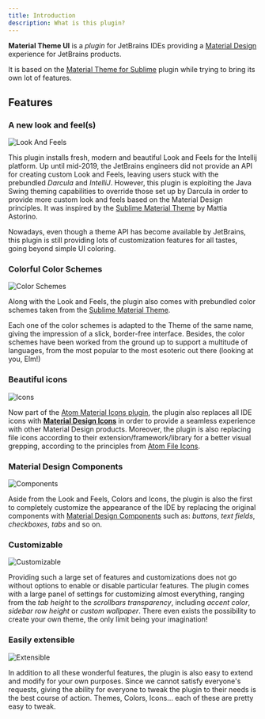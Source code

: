 ```yaml
---
title: Introduction
description: What is this plugin?
---
```


**Material Theme UI** is a *plugin* for JetBrains IDEs providing a [Material Design](https://material.io/guidelines/) experience for JetBrains products.

It is based on the [Material Theme for Sublime](https://github.com/equinusocio/material-theme) plugin while trying to bring its own lot of features.

## Features

### A new look and feel(s)

<img className="p-12 w-1/3 transition-colors duration-1000" 
src="/images/features/lookandfeel.svg" 
alt="Look And Feels" />

This plugin installs fresh, modern and beautiful Look and Feels for the Intellij platform. Up until mid-2019, the JetBrains engineers did not provide an API for creating custom Look and Feels, leaving users stuck with the prebundled *Darcula* and *IntelliJ*.
However, this plugin is exploiting the Java Swing theming capabilities to override those set up by Darcula in order to provide more custom look and feels based on the Material Design principles. It was inspired by the
[Sublime Material Theme](https://github.com/equinusocio/material-theme) by Mattia Astorino.

Nowadays, even though a theme API has become available by JetBrains, this plugin is still providing lots of customization features for all tastes, going beyond simple UI coloring.

### Colorful Color Schemes

<img className="p-12 w-1/3 transition-colors duration-1000" src="/images/features/colorschemes.svg" alt="Color Schemes" />

Along with the Look and Feels, the plugin also comes with prebundled color schemes taken from the [Sublime Material Theme](https://github.com/equinusocio/material-theme).

Each one of the color schemes is adapted to the Theme of the same name, giving the impression of a slick, border-free interface. Besides, the color schemes have been worked from the ground up to support a multitude of languages, from the most popular to the most esoteric out there (looking at you, Elm!)

### Beautiful icons

<img className="p-12 w-1/3 transition-colors duration-1000" src="/images/features/icons-folder.svg" alt="Icons" />

Now part of the [Atom Material Icons plugin](https://plugins.jetbrains.com/plugin/10044-atom-material-icons), the plugin also replaces all IDE icons with [**Material Design Icons**](https://materialdesignicons.com/) in order to provide a seamless experience with other Material Design products.
Moreover, the plugin is also replacing file icons according to their extension/framework/library for a better visual grepping, according to the principles from [Atom File Icons](https://atom.io/packages/file-icons).

### Material Design Components

<img className="p-12 w-1/3 transition-colors duration-1000" src="/images/features/background.svg" alt="Components" /> 


Aside from the Look and Feels, Colors and Icons, the plugin is also the first to completely customize the appearance of the IDE by replacing the original components with [Material Design Components](https://material.io/components/) such as: *buttons*, *text fields*, *checkboxes*, *tabs* and so on.

### Customizable

<img className="p-12 w-1/3 transition-colors duration-1000" src="/images/features/customizable.svg" alt="Customizable" />


Providing such a large set of features and customizations does not go without options to enable or disable particular features.
The plugin comes with a large panel of settings for customizing almost everything, ranging from the _tab height_ to the _scrollbars transparency_, including _accent color_, _sidebar row height_ or _custom wallpaper_. There even exists the possibility to create your own theme, the only limit being your imagination!

### Easily extensible

<img className="p-12 w-1/3 transition-colors duration-1000" src="/images/features/extensible.svg" alt="Extensible" />


In addition to all these wonderful features, the plugin is also easy to extend and modify for your own purposes. Since we cannot satisfy everyone's requests, giving the ability for everyone to tweak the plugin to their needs is the best course of action. Themes, Colors, Icons… each of these are pretty easy to tweak.
